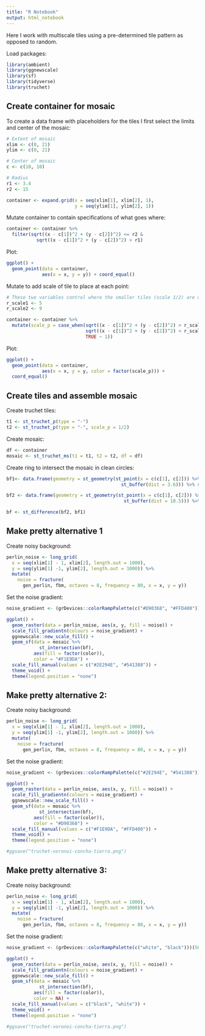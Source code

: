 ```yaml
---
title: "R Notebook"
output: html_notebook
---
```


Here I work with multiscale tiles using a pre-determined tile pattern as opposed to random.

Load packages:
```r
library(ambient)
library(ggnewscale)
library(sf)
library(tidyverse)
library(truchet)
```

## Create container for mosaic

To create a data frame with placeholders for the tiles I first select the limits and center of the mosaic:
```r
# Extent of mosaic
xlim <- c(0, 21)
ylim <- c(0, 21)

# Center of mosaic
c <- c(10, 10)

# Radius
r1 <- 3.4
r2 <- 15
```

```r
container <- expand.grid(x = seq(xlim[1], xlim[2], 1),
                         y = seq(ylim[1], ylim[2], 1))
```

Mutate container to contain specifications of what goes where:
```r
container <- container %>%
  filter(sqrt((x - c[1])^2 + (y - c[2])^2) <= r2 & 
           sqrt((x - c[1])^2 + (y - c[2])^2) > r1)
```

Plot:
```r
ggplot() + 
  geom_point(data = container,
             aes(x = x, y = y)) + coord_equal()
```

Mutate to add scale of tile to place at each point:
```r
# These two variables control where the smaller tiles (scale 1/2) are used
r_scale1 <- 5
r_scale2 <- 9

container <- container %>%
  mutate(scale_p = case_when(sqrt((x - c[1])^2 + (y - c[2])^2) > r_scale2 ~ 1/2,
                             sqrt((x - c[1])^2 + (y - c[2])^2) < r_scale1 ~ 1/2,
                             TRUE ~ 1))
```

Plot:
```r
ggplot() + 
  geom_point(data = container,
             aes(x = x, y = y, color = factor(scale_p))) + 
  coord_equal()
```

## Create tiles and assemble mosaic

Create truchet tiles:
```r
t1 <- st_truchet_p(type = "-")
t2 <- st_truchet_p(type = "-", scale_p = 1/2)
```

Create mosaic:
```r
df <- container
mosaic <- st_truchet_ms(t1 = t1, t2 = t2, df = df)
```

Create ring to intersect the mosaic in clean circles:
```r
bf1<- data.frame(geometry = st_geometry(st_point(x = c(c[1], c[2])) %>%
                                          st_buffer(dist = 3.6))) %>% st_sf()

bf2 <- data.frame(geometry = st_geometry(st_point(x = c(c[1], c[2])) %>%
                                           st_buffer(dist = 10.5))) %>% st_sf()

bf <- st_difference(bf2, bf1)
```

## Make pretty alternative 1

Create noisy background:
```r
perlin_noise <- long_grid(
  x = seq(xlim[1] - 1, xlim[2], length.out = 1000),
  y = seq(ylim[1] -1, ylim[2], length.out = 1000)) %>%
  mutate(
    noise = fracture(
      gen_perlin, fbm, octaves = 8, frequency = 80, x = x, y = y))
```

Set the noise gradient:
```r
noise_gradient <- (grDevices::colorRampPalette(c("#D90368", "#FFD400")))(2)
```

```r
ggplot() +
  geom_raster(data = perlin_noise, aes(x, y, fill = noise)) +
  scale_fill_gradientn(colours = noise_gradient) +
  ggnewscale::new_scale_fill() +
  geom_sf(data = mosaic %>%
            st_intersection(bf),
          aes(fill = factor(color)),
          color = "#F1E9DA") +
  scale_fill_manual(values = c("#2E294E", "#541388")) +
  theme_void() +
  theme(legend.position = "none")
```

## Make pretty alternative 2:

Create noisy background:
```r
perlin_noise <- long_grid(
  x = seq(xlim[1] - 1, xlim[2], length.out = 1000),
  y = seq(ylim[1] -1, ylim[2], length.out = 1000)) %>%
  mutate(
    noise = fracture(
      gen_perlin, fbm, octaves = 8, frequency = 80, x = x, y = y))
```

Set the noise gradient:
```r
noise_gradient <- (grDevices::colorRampPalette(c("#2E294E", "#541388")))(2)
```

```r
ggplot() +
  geom_raster(data = perlin_noise, aes(x, y, fill = noise)) +
  scale_fill_gradientn(colours = noise_gradient) +
  ggnewscale::new_scale_fill() +
  geom_sf(data = mosaic %>%
            st_intersection(bf),
          aes(fill = factor(color)),
          color = "#D90368") +
  scale_fill_manual(values = c("#F1E9DA", "#FFD400")) +
  theme_void() +
  theme(legend.position = "none")

#ggsave("truchet-voronoi-concha-tierra.png")
```



## Make pretty alternative 3:

Create noisy background:
```r
perlin_noise <- long_grid(
  x = seq(xlim[1] - 1, xlim[2], length.out = 1000),
  y = seq(ylim[1] -1, ylim[2], length.out = 1000)) %>%
  mutate(
    noise = fracture(
      gen_perlin, fbm, octaves = 8, frequency = 80, x = x, y = y))
```

Set the noise gradient:
```r
noise_gradient <- (grDevices::colorRampPalette(c("white", "black")))(50)
```

```r
ggplot() +
  geom_raster(data = perlin_noise, aes(x, y, fill = noise)) +
  scale_fill_gradientn(colours = noise_gradient) +
  ggnewscale::new_scale_fill() +
  geom_sf(data = mosaic %>%
            st_intersection(bf),
          aes(fill = factor(color)),
          color = NA) +
  scale_fill_manual(values = c("black", "white")) +
  theme_void() +
  theme(legend.position = "none")

#ggsave("truchet-voronoi-concha-tierra.png")
```
